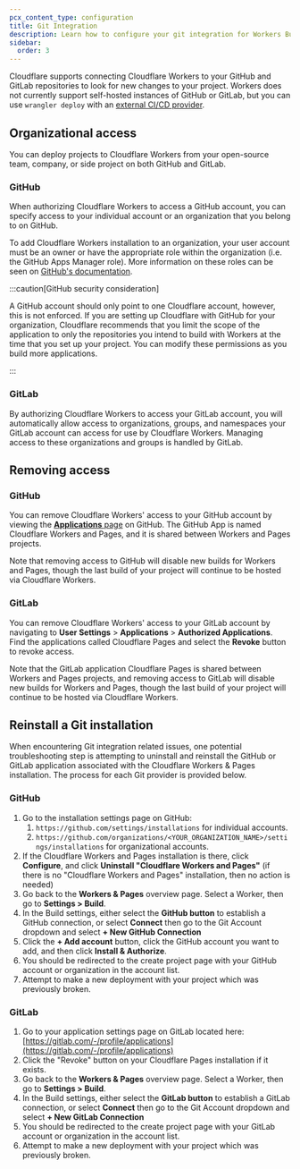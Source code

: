 ```yaml
---
pcx_content_type: configuration
title: Git Integration
description: Learn how to configure your git integration for Workers Builds
sidebar:
  order: 3
---
```


Cloudflare supports connecting Cloudflare Workers to your GitHub and GitLab repositories to look for new changes to your project. Workers does not currently support self-hosted instances of GitHub or GitLab, but you can use `wrangler deploy` with an [external CI/CD provider](/workers/ci-cd/external-cicd/).

## Organizational access

You can deploy projects to Cloudflare Workers from your open-source team, company, or side project on both GitHub and GitLab.

### GitHub

When authorizing Cloudflare Workers to access a GitHub account, you can specify access to your individual account or an organization that you belong to on GitHub.

To add Cloudflare Workers installation to an organization, your user account must be an owner or have the appropriate role within the organization (i.e. the GitHub Apps Manager role). More information on these roles can be seen on [GitHub's documentation](https://docs.github.com/en/organizations/managing-peoples-access-to-your-organization-with-roles/roles-in-an-organization#github-app-managers).

:::caution[GitHub security consideration]

A GitHub account should only point to one Cloudflare account, however, this is not enforced. If you are setting up Cloudflare with GitHub for your organization, Cloudflare recommends that you limit the scope of the application to only the repositories you intend to build with Workers at the time that you set up your project. You can modify these permissions as you build more applications.

:::

### GitLab

By authorizing Cloudflare Workers to access your GitLab account, you will automatically allow access to organizations, groups, and namespaces your GitLab account can access for use by Cloudflare Workers. Managing access to these organizations and groups is handled by GitLab.

## Removing access

### GitHub

You can remove Cloudflare Workers' access to your GitHub account by viewing the [**Applications** page](https://github.com/settings/installations) on GitHub. The GitHub App is named Cloudflare Workers and Pages, and it is shared between Workers and Pages projects.

Note that removing access to GitHub will disable new builds for Workers and Pages, though the last build of your project will continue to be hosted via Cloudflare Workers.

### GitLab

You can remove Cloudflare Workers' access to your GitLab account by navigating to **User Settings** > **Applications** > **Authorized Applications**. Find the applications called Cloudflare Pages and select the **Revoke** button to revoke access.

Note that the GitLab application Cloudflare Pages is shared between Workers and Pages projects, and removing access to GitLab will disable new builds for Workers and Pages, though the last build of your project will continue to be hosted via Cloudflare Workers.

## Reinstall a Git installation

When encountering Git integration related issues, one potential troubleshooting step is attempting to uninstall and reinstall the GitHub or GitLab application associated with the Cloudflare Workers & Pages installation. The process for each Git provider is provided below.

### GitHub

1. Go to the installation settings page on GitHub:
   1. `https://github.com/settings/installations` for individual accounts.
   2. `https://github.com/organizations/<YOUR_ORGANIZATION_NAME>/settings/installations` for organizational accounts.
2. If the Cloudflare Workers and Pages installation is there, click **Configure**, and click **Uninstall "Cloudflare Workers and Pages"** (if there is no "Cloudflare Workers and Pages" installation, then no action is needed)
3. Go back to the **Workers & Pages** overview page. Select a Worker, then go to **Settings > Build**.
4. In the Build settings, either select the **GitHub button** to establish a GitHub connection, or select **Connect** then go to the Git Account dropdown and select **+ New GitHub Connection**
5. Click the **+ Add account** button, click the GitHub account you want to add, and then click **Install & Authorize**.
6. You should be redirected to the create project page with your GitHub account or organization in the account list.
7. Attempt to make a new deployment with your project which was previously broken.

### GitLab

1. Go to your application settings page on GitLab located here: [https://gitlab.com/-/profile/applications](https://gitlab.com/-/profile/applications)
2. Click the "Revoke" button on your Cloudflare Pages installation if it exists.
3. Go back to the **Workers & Pages** overview page. Select a Worker, then go to **Settings > Build**.
4. In the Build settings, either select the **GitLab button** to establish a GitLab connection, or select **Connect** then go to the Git Account dropdown and select **+ New GitLab Connection**
5. You should be redirected to the create project page with your GitLab account or organization in the account list.
6. Attempt to make a new deployment with your project which was previously broken.
